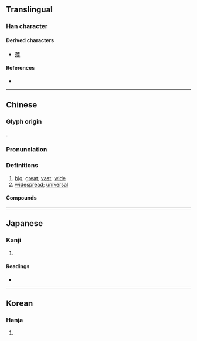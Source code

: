 {{character info/new}}
==Translingual==

===Han character===
{{Han char|rn=85|rad=水|as=10|sn=13|four=33142|canj=EIBI|ids=⿰氵尃}}

====Derived characters====
* [[薄]]

====References====
* {{Han ref|kx=0640.120|dkj=17957|dj=1047.070|hdz=31695.040|uh=6EA5|ud=28325|bh=B7C1|bd=47041}}

----

==Chinese==
{{zh-forms}}

===Glyph origin===
{{Han etym}}
{{Han compound|水|alt1=氵|尃|c1=s|c2=p|t1=water|ls=psc}}.

===Pronunciation===
{{zh-pron
|m=pǔ
|c=pou2
|mc=y
|oc=y
|cat=
}}

===Definitions===
{{zh-hanzi}}

# [[big]]; [[great]]; [[vast]]; [[wide]]
# [[widespread]]; [[universal]]

====Compounds====
{{zh-der|溥博|溥原|溥被|溥天同慶}}

----

==Japanese==

===Kanji===
{{ja-kanji|grade=|rs=水10}}

# {{defn|lang=ja|sort=水10}}

====Readings====
* {{ja-readings|on=[[ほ]] (ho), [[ふ]] (fu), [[はく]] (haku)|kun=[[あまねし]] (amaneshi)}}

----

==Korean==

===Hanja===
{{ko-hanja|hangeul=[[부]], [[박]]|eumhun=|rv=bu, bak|mr=pu, pak|y=pu, pak}}

# {{defn|lang=ko|sort=水10}}